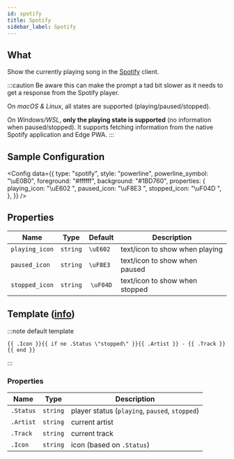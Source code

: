 ```yaml
---
id: spotify
title: Spotify
sidebar_label: Spotify
---
```


## What

Show the currently playing song in the [Spotify][spotify] client.

:::caution
Be aware this can make the prompt a tad bit slower as it needs to get a response from the Spotify player.

On _macOS & Linux_, all states are supported (playing/paused/stopped).

On _Windows/WSL_, **only the playing state is supported** (no information when paused/stopped). It supports
fetching information from the native Spotify application and Edge PWA.
:::

## Sample Configuration


<Config
  data={{
    type: "spotify",
    style: "powerline",
    powerline_symbol: "\uE0B0",
    foreground: "#ffffff",
    background: "#1BD760",
    properties: {
      playing_icon: "\uE602 ",
      paused_icon: "\uF8E3 ",
      stopped_icon: "\uF04D ",
    },
  }}
/>

## Properties

| Name           |   Type   |  Default  | Description                    |
| -------------- | :------: | :-------: | ------------------------------ |
| `playing_icon` | `string` | `\uE602 ` | text/icon to show when playing |
| `paused_icon`  | `string` | `\uF8E3 ` | text/icon to show when paused  |
| `stopped_icon` | `string` | `\uF04D`  | text/icon to show when stopped |

## Template ([info][templates])

:::note default template

```template
{{ .Icon }}{{ if ne .Status \"stopped\" }}{{ .Artist }} - {{ .Track }}{{ end }}
```

:::

### Properties

| Name      | Type     | Description                                    |
| --------- | -------- | ---------------------------------------------- |
| `.Status` | `string` | player status (`playing`, `paused`, `stopped`) |
| `.Artist` | `string` | current artist                                 |
| `.Track`  | `string` | current track                                  |
| `.Icon`   | `string` | icon (based on `.Status`)                      |

[templates]: /docs/configuration/templates
[spotify]: https://www.spotify.com
